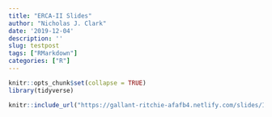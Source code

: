 ```yaml
---
title: "ERCA-II Slides"
author: "Nicholas J. Clark"
date: '2019-12-04'
description: ''
slug: testpost
tags: ["RMarkdown"]
categories: ["R"]
---
```



```r
knitr::opts_chunk$set(collapse = TRUE)
library(tidyverse)
```

```r
knitr::include_url("https://gallant-ritchie-afafb4.netlify.com/slides/IPR.html")
```